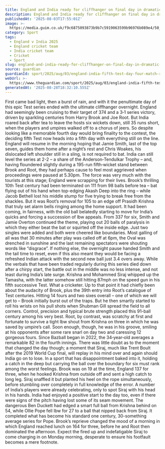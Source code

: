 ```yaml
---
title: England and India ready for cliffhanger on final day in dramatic fifth Test
description: England and India ready for cliffhanger on final day in dramatic fifth Test
publishedAt: '2025-08-03T17:55:01Z'
image: >-
  https://media.guim.co.uk/f9c6875093873b9b7c5919063599b96976b089e4/50_0_4570_3656/500.jpg
category: Sport
tags:
  - England v India 2025
  - England cricket team
  - India cricket team
  - Cricket
  - Sport
slug: england-and-india-ready-for-cliffhanger-on-final-day-in-dramatic-fifth-test
source: guardian
guardianId: sport/2025/aug/03/england-india-fifth-test-day-four-match-report
webUrl: >-
  https://www.theguardian.com/sport/2025/aug/03/england-india-fifth-test-day-four-match-report
generatedAt: '2025-08-28T18:32:10.555Z'
---
```

First came bad light, then a burst of rain, and with it the penultimate day of this epic Test series ended with the ultimate cliffhanger overnight. England had seemingly been cruising to their target of 374 and a 3‑1 series victory, driven by sparkling centuries from Harry Brook and Joe Root. But India roared back after tea to leave the hosts six wickets down, still 35 runs short, when the players and umpires walked off to a chorus of jeers. So despite looking like a memorable fourth day would bring finality to the contest, the deciding fifth Test now heads into a fifth day with everything still on the line. England will resume in the morning hoping that Jamie Smith, last of the top seven, guides them home after a night’s rest and Chris Woakes, his dislocated left shoulder still in a sling, is not required to bat. India can still level the series at 2-2 – a share of the Anderson‑Tendulkar Trophy – and, having floundered slightly during a 195-run fifth‑wicket stand between Brook and Root, they had perhaps cause to feel most aggrieved when proceedings were paused at 5.30pm. The force was very much with the tourists at this stage; England were scrapping for their lives. Brook’s thrilling 10th Test century had been terminated on 111 from 98 balls before tea – bat flying out of his hand when top-edging Akash Deep into the ring – while Jacob Bethell lost his middle stump for five trying to break free from the shackles. But it was Root’s removal for 105 to an edge off Prasidh Krishna that truly set alarm bells ringing among the home support. It had been coming, in fairness, with the old ball belatedly starting to move for India’s quicks and forcing a succession of lbw appeals. From 337 for six, Smith and Jamie Overton continued the theme, playing out 20 balls of paralysis in which they either beat the bat or squirted off the inside edge. Just two singles were added and both were cheered like boundaries. Most galling of all was that 30 minutes after play was called off at 6pm, the Oval was drenched in sunshine and the last remaining spectators were shouting words like “disgrace”. If nothing else, the overnight pause handed Smith and the tail time to reset, even if this also meant they would be facing a refreshed Indian attack with the second new ball just 3.4 overs away. While the verbals that have been traded regularly during this series died down after a chirpy start, the battle out in the middle was no less intense, and not least during India’s late surge. Krishna and Mohammed Siraj whipped up the Tamasha, with the latter somehow still hitting 87mph on the speed gun in his fifth successive Test. What a cricketer. Up to that point it had chiefly been about the audacity of Brook, plus the 39th entry into Root’s catalogue of Test centuries. Hitting 14 fours and two sixes overall – one of which we will get to – Brook initially burst out of the traps. But he then smartly started to roll his wrists on his pull shots when Shubman Gill spread the field to all corners. Control, precision and typical brute strength placed this 91-ball century among his very best. Root, by contrast, was scratchy at first and fortunate to survive a tight lbw shout from Krishna on three in which he was saved by umpire’s call. Soon enough, though, he was in his groove, smiling at his opponents after some rare snarl on day two and caressing 12 gorgeous fours. Since Bazball began in 2022, the 34‑year‑old averages a remarkable 82 in the fourth innings. There was little doubt as to the moment that changed the day though; a moment that Siraj, much like Trent Boult after the 2019 World Cup final, will replay in his mind over and again should India go on to lose. In a sport that has disappointment baked into it, holding a catch in the deep but carrying the ball over the boundary for six must rank among the worst feelings. Brook was on 19 at the time, England 137 for three, when he hooked Krishna from outside off and sent a high catch to long leg. Siraj snaffled it but planted his heel on the rope simultaneously, before stumbling over completely in full knowledge of the error. A number of India’s players were already celebrating, only to spot Siraj with his head in his hands. India had enjoyed a positive start to the day too, even if there were signs of the pitch having lost some of its seam movement. The dangerous Ben Duckett had edged a smart full ball from Krishna behind on 54, while Ollie Pope fell lbw for 27 to a ball that nipped back from Siraj. It completed what has become his standard one century, 30-something average series for Pope. Brook’s reprieve changed the mood of a morning in which England reached lunch on 164 for three, before he and Root then dominated the afternoon. Expect the fired up and indefatigable Siraj to come charging in on Monday morning, desperate to ensure his footfault becomes a mere footnote.
